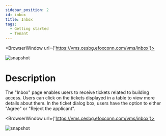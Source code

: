---
sidebar_position: 2
id: inbox
title: Inbox
tags:
  - Getting started
  - Tenant
---


<BrowserWindow url={'https://vms.cesbg.efoxconn.com/vms/inbox'}>

![snapshot](../assets/vms/vms-inbox-zh-hant.png)

</BrowserWindow>

# Description

The "Inbox" page enables users to receive tickets related to building access. Users can click on the tickets displayed in a table to view more details about them. In the ticket dialog box, users have the option to either "Agree" or "Reject the applicant".

<BrowserWindow url={'https://vms.cesbg.efoxconn.com/vms/inbox'}>

![snapshot](../assets/vms/vms-inbox-ticket-zh-hant.png)

</BrowserWindow>
